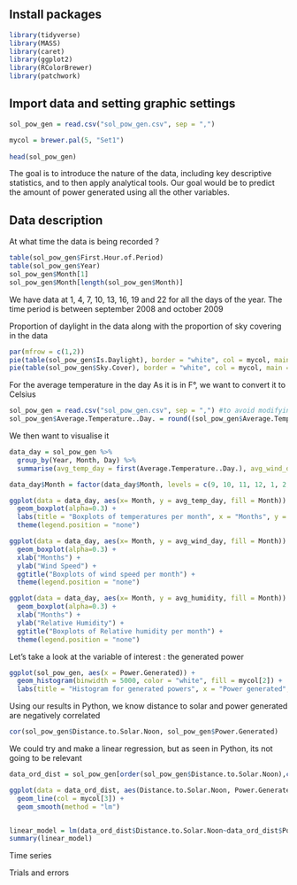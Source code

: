 ## Install packages

```r
library(tidyverse)
library(MASS)
library(caret)
library(ggplot2)
library(RColorBrewer)
library(patchwork)
```


## Import data and setting graphic settings

```r
sol_pow_gen = read.csv("sol_pow_gen.csv", sep = ",")

mycol = brewer.pal(5, "Set1")
  
head(sol_pow_gen)
```

The goal is to introduce the nature of the data, including key descriptive statistics, and to then apply analytical tools. Our goal would be to predict the amount of power generated using all the other variables.

## Data description

At what time the data is being recorded ?
```r
table(sol_pow_gen$First.Hour.of.Period)
table(sol_pow_gen$Year)
sol_pow_gen$Month[1]
sol_pow_gen$Month[length(sol_pow_gen$Month)]
```
We have data at 1, 4, 7, 10, 13, 16, 19 and 22 for all the days of the year. The time period is between september 2008 and october 2009


Proportion of daylight in the data along with the proportion of sky covering in the data
```r
par(mfrow = c(1,2))
pie(table(sol_pow_gen$Is.Daylight), border = "white", col = mycol, main = "Proportion of daylight \nin the data")
pie(table(sol_pow_gen$Sky.Cover), border = "white", col = mycol, main = "Proportion of sky covering \nin the data")
```


For the average temperature in the day
As it is in F°, we want to convert it to Celsius
```r
sol_pow_gen = read.csv("sol_pow_gen.csv", sep = ",") #to avoid modifying the column again and again
sol_pow_gen$Average.Temperature..Day. = round((sol_pow_gen$Average.Temperature..Day. - 32) * (5/9), 2)
```

We then want to visualise it
```r
data_day = sol_pow_gen %>%
  group_by(Year, Month, Day) %>%
  summarise(avg_temp_day = first(Average.Temperature..Day.), avg_wind_day = first(Average.Wind.Speed..Day.), avg_humidity = mean(Relative.Humidity))

data_day$Month = factor(data_day$Month, levels = c(9, 10, 11, 12, 1, 2, 3, 4, 5, 6, 7, 8))

ggplot(data = data_day, aes(x= Month, y = avg_temp_day, fill = Month)) +
  geom_boxplot(alpha=0.3) +
  labs(title = "Boxplots of temperatures per month", x = "Months", y = "Temperature in °C") +
  theme(legend.position = "none")

ggplot(data = data_day, aes(x= Month, y = avg_wind_day, fill = Month)) +
  geom_boxplot(alpha=0.3) +
  xlab("Months") +
  ylab("Wind Speed") +
  ggtitle("Boxplots of wind speed per month") +
  theme(legend.position = "none")

ggplot(data = data_day, aes(x= Month, y = avg_humidity, fill = Month)) +
  geom_boxplot(alpha=0.3) +
  xlab("Months") +
  ylab("Relative Humidity") +
  ggtitle("Boxplots of Relative humidity per month") +
  theme(legend.position = "none")


```

Let's take a look at the variable of interest : the generated power
```r
ggplot(sol_pow_gen, aes(x = Power.Generated)) + 
  geom_histogram(binwidth = 5000, color = "white", fill = mycol[2]) + 
  labs(title = "Histogram for generated powers", x = "Power generated", y = "Count over hour period")
```

Using our results in Python, we know distance to solar and power generated are negatively correlated
```r
cor(sol_pow_gen$Distance.to.Solar.Noon, sol_pow_gen$Power.Generated)
```

We could try and make a linear regression, but as seen in Python, its not going to be relevant
```r
data_ord_dist = sol_pow_gen[order(sol_pow_gen$Distance.to.Solar.Noon),c(7,16)]

ggplot(data = data_ord_dist, aes(Distance.to.Solar.Noon, Power.Generated)) +
  geom_line(col = mycol[3]) + 
  geom_smooth(method = "lm")


linear_model = lm(data_ord_dist$Distance.to.Solar.Noon~data_ord_dist$Power.Generated)
summary(linear_model)
```


Time series


Trials and errors
```r

```






